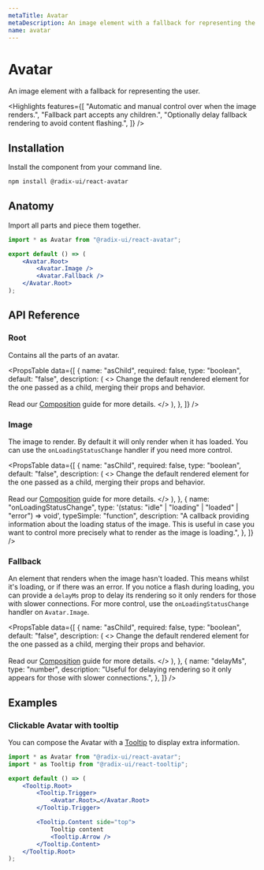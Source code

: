 ```yaml
---
metaTitle: Avatar
metaDescription: An image element with a fallback for representing the user.
name: avatar
---
```


# Avatar

<Description>
	An image element with a fallback for representing the user.
</Description>

<HeroContainer>
	<AvatarDemo />
</HeroContainer>

<HeroCodeBlock folder="Avatar" />

<Highlights
	features={[
		"Automatic and manual control over when the image renders.",
		"Fallback part accepts any children.",
		"Optionally delay fallback rendering to avoid content flashing.",
	]}
/>

## Installation

Install the component from your command line.

```bash
npm install @radix-ui/react-avatar
```

## Anatomy

Import all parts and piece them together.

```jsx
import * as Avatar from "@radix-ui/react-avatar";

export default () => (
	<Avatar.Root>
		<Avatar.Image />
		<Avatar.Fallback />
	</Avatar.Root>
);
```

## API Reference

### Root

Contains all the parts of an avatar.

<PropsTable
	data={[
		{
			name: "asChild",
			required: false,
			type: "boolean",
			default: "false",
			description: (
				<>
					Change the default rendered element for the one passed as a child,
					merging their props and behavior.
					<br />
					<br />
					Read our <a href="../guides/composition">Composition</a> guide for
					more details.
				</>
			),
		},
	]}
/>

### Image

The image to render. By default it will only render when it has loaded. You can use the `onLoadingStatusChange` handler if you need more control.

<PropsTable
	data={[
		{
			name: "asChild",
			required: false,
			type: "boolean",
			default: "false",
			description: (
				<>
					Change the default rendered element for the one passed as a child,
					merging their props and behavior.
					<br />
					<br />
					Read our <a href="../guides/composition">Composition</a> guide for
					more details.
				</>
			),
		},
		{
			name: "onLoadingStatusChange",
			type: '(status: "idle" | "loading" | "loaded" | "error") => void',
			typeSimple: "function",
			description:
				"A callback providing information about the loading status of the image. This is useful in case you want to control more precisely what to render as the image is loading.",
		},
	]}
/>

### Fallback

An element that renders when the image hasn't loaded. This means whilst it's loading, or if there was an error. If you notice a flash during loading, you can provide a `delayMs` prop to delay its rendering so it only renders for those with slower connections. For more control, use the `onLoadingStatusChange` handler on `Avatar.Image`.

<PropsTable
	data={[
		{
			name: "asChild",
			required: false,
			type: "boolean",
			default: "false",
			description: (
				<>
					Change the default rendered element for the one passed as a child,
					merging their props and behavior.
					<br />
					<br />
					Read our <a href="../guides/composition">Composition</a> guide for
					more details.
				</>
			),
		},
		{
			name: "delayMs",
			type: "number",
			description:
				"Useful for delaying rendering so it only appears for those with slower connections.",
		},
	]}
/>

## Examples

### Clickable Avatar with tooltip

You can compose the Avatar with a [Tooltip](/primitives/docs/components/tooltip) to display extra information.

```jsx line=2,5,6,8,10-14
import * as Avatar from "@radix-ui/react-avatar";
import * as Tooltip from "@radix-ui/react-tooltip";

export default () => (
	<Tooltip.Root>
		<Tooltip.Trigger>
			<Avatar.Root>…</Avatar.Root>
		</Tooltip.Trigger>

		<Tooltip.Content side="top">
			Tooltip content
			<Tooltip.Arrow />
		</Tooltip.Content>
	</Tooltip.Root>
);
```

